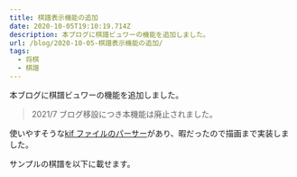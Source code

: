 ```yaml
---
title: 棋譜表示機能の追加
date: 2020-10-05T19:10:19.714Z
description: 本ブログに棋譜ビュワーの機能を追加しました。
url: /blog/2020-10-05-棋譜表示機能の追加/
tags:
  - 将棋
  - 棋譜
---
```


本ブログに棋譜ビュワーの機能を追加しました。

> 2021/7 ブログ移設につき本機能は廃止されました。

使いやすそうな[kif ファイルのパーサー](https://github.com/na2hiro/json-kifu-format)があり、暇だったので描画まで実装しました。

サンプルの棋譜を以下に載せます。
